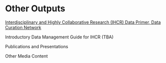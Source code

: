 # Other Outputs

[Interdisciplinary and Highly Collaborative Research (IHCR) Data Primer, Data Curation Network](https://bit.ly/3PUD9GK)

Introductory Data Management Guide for IHCR (TBA)

Publications and Presentations

Other Media Content



